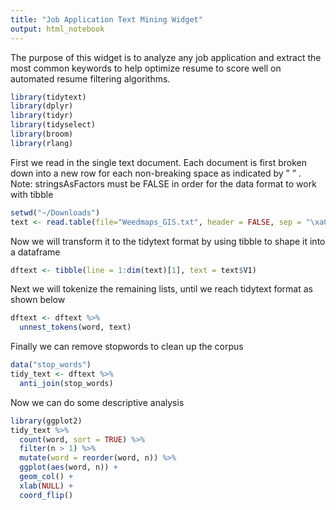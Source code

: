 ```yaml
---
title: "Job Application Text Mining Widget"
output: html_notebook
---
```



The purpose of this widget is to analyze any job application and extract the most common keywords to help optimize resume to score well on automated resume filtering algorithms.

```r
library(tidytext)
library(dplyr)
library(tidyr)
library(tidyselect)
library(broom)
library(rlang)
```


First we read in the single text document. Each document is first broken down into a new row for each non-breaking space as indicated by " \xa0 " . Note: stringsAsFactors must be FALSE in order for the data format to work with tibble

```r
setwd("~/Downloads")
text <- read.table(file="Weedmaps_GIS.txt", header = FALSE, sep = "\xa0", stringsAsFactors = FALSE)
```


Now we will transform it to the tidytext format by using tibble to shape it into a dataframe
```r
dftext <- tibble(line = 1:dim(text)[1], text = text$V1)

```


Next we will tokenize the remaining lists, until we reach tidytext format as shown below
```r
dftext <- dftext %>%
  unnest_tokens(word, text)
```


Finally we can remove stopwords to clean up the corpus

```r
data("stop_words")
tidy_text <- dftext %>% 
  anti_join(stop_words)
```


Now we can do some descriptive analysis

```r
library(ggplot2)
tidy_text %>%
  count(word, sort = TRUE) %>%
  filter(n > 1) %>%
  mutate(word = reorder(word, n)) %>%
  ggplot(aes(word, n)) +
  geom_col() +
  xlab(NULL) +
  coord_flip()
```
